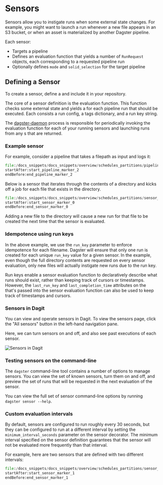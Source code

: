 
<DynamicMetaTags
  title="Sensors | Dagster"
  description="Dagster enables sensors capable of instigating runs based on some external state change."
/>

# Sensors

Sensors allow you to instigate runs when some external state changes. For example, you might
want to launch a run whenever a new file appears in an S3 bucket, or when an asset is materialized
by another Dagster pipeline.

Each sensor:

- Targets a pipeline
- Defines an evaluation function that yields a number of `RunRequest` objects, each corresponding to a requested pipeline run
- Optionally defines `mode` and `solid_selection` for the target pipeline

## Defining a Sensor

To create a sensor, define a <PyObject module="dagster" object="SensorDefinition"/> and include it in your repository.

The core of a sensor definition is the evaluation function. This function checks some external state
and yields a <PyObject module="dagster" object="RunRequest"/> for each pipeline run that should be executed.
Each <PyObject module="dagster" object="RunRequest"/> consists a run config, a tags dictionary, and a run key string.

The [dagster-daemon](/overview/daemon) process is responsible for periodically invoking the
evaluation function for each of your running sensors and launching
runs from any <PyObject module="dagster" object="RunRequest"/>s that are returned.

### Example sensor

For example, consider a pipeline that takes a filepath as input and logs it:

```python literalinclude caption=pipeline.py
file:/docs_snippets/docs_snippets/overview/schedules_partitions/pipeline.py
startAfter:start_pipeline_marker_2
endBefore:end_pipeline_marker_2
```

Below is a sensor that iterates through the contents of a directory and kicks off a job for each file that exists in the directory.

```python literalinclude caption=sensor.py
file:/docs_snippets/docs_snippets/overview/schedules_partitions/sensor_definition.py
startAfter:start_sensor_marker_0
endBefore:end_sensor_marker_0
```

Adding a new file to the directory will cause a new run for that file to be created the next time that the sensor is evaluated.

### Idempotence using run keys

In the above example, we use the `run_key` parameter to enforce idempotence for each filename.
Dagster will ensure that only one run is created for each unique `run_key` value for a given
sensor. In the example, even though the full directory contents are requested on every sensor
evaluation, only new files will actually instigate new runs due to the run key.

Run keys enable a sensor evaluation function to declaratively describe what runs should exist,
rather than keeping track of cursors or timestamps. However, the `last_run_key` and
`last_completion_time` attributes on the <PyObject module="dagster" object="SensorExecutionContext" /> that's passed into
the sensor evaluation function can also be used to keep track of timestamps and cursors.

### Sensors in Dagit

You can view and operate sensors in Dagit. To view the sensors page, click the "All sensors" button
in the left-hand navigation pane.

Here, we can turn sensors on and off, and also see past executions of each sensor.

![Sensors in Dagit](/assets/images/overview/schedules_partitions/sensors.png)

### Testing sensors on the command-line

The `dagster` command-line tool contains a number of options to manage sensors. You can view the set of known sensors, turn them on and off, and preview the set of runs that will be requested in the next evaluation of the sensor.

You can view the full set of sensor command-line options by running `dagster sensor --help`.

### Custom evaluation intervals

By default, sensors are configured to run roughly every 30 seconds, but they can be configured to
run at a different interval by setting the `minimum_interval_seconds` parameter on the sensor
decorator. The minimum interval specified on the sensor definition guarantees that the sensor will
not be evaluated more frequently than that interval.

For example, here are two sensors that are defined with two different intervals:

```python literalinclude caption=sensor.py
file:/docs_snippets/docs_snippets/overview/schedules_partitions/sensor_definition.py
startAfter:start_sensor_marker_1
endBefore:end_sensor_marker_1
```
